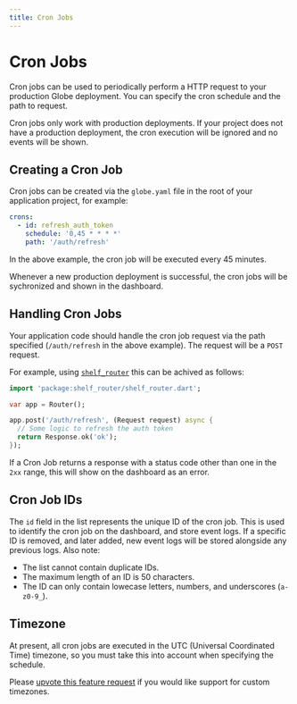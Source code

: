 ```yaml
---
title: Cron Jobs
---
```


# Cron Jobs

Cron jobs can be used to periodically perform a HTTP request to your production Globe deployment. You can specify the cron schedule and the path to request.

Cron jobs only work with production deployments. If your project does not have a production deployment, the cron execution will be ignored and no events will be shown.

## Creating a Cron Job

Cron jobs can be created via the `globe.yaml` file in the root of your application project, for example:

```yaml
crons:
  - id: refresh_auth_token
    schedule: '0,45 * * * *'
    path: '/auth/refresh'
```

In the above example, the cron job will be executed every 45 minutes.

Whenever a new production deployment is successful, the cron jobs will be sychronized and shown in the dashboard.

## Handling Cron Jobs

Your application code should handle the cron job request via the path specified (`/auth/refresh` in the above example). The request will be a `POST` request.

For example, using [`shelf_router`]() this can be achived as follows:

```dart
import 'package:shelf_router/shelf_router.dart';

var app = Router();

app.post('/auth/refresh', (Request request) async {
  // Some logic to refresh the auth token
  return Response.ok('ok');
});
```

If a Cron Job returns a response with a status code other than one in the `2xx` range, this will show on the dashboard as an error.

## Cron Job IDs

The `id` field in the list represents the unique ID of the cron job. This is used to identify the cron job on the dashboard, and store event logs.
If a specific ID is removed, and later added, new event logs will be stored alongside any previous logs. Also note:

- The list cannot contain duplicate IDs.
- The maximum length of an ID is 50 characters.
- The ID can only contain lowecase letters, numbers, and underscores (`a-z0-9_`).

## Timezone

At present, all cron jobs are executed in the UTC (Universal Coordinated Time) timezone, so you must take this into account when specifying the schedule.

Please [upvote this feature request](https://invertase.canny.io/globe/p/custom-cron-job-timezones) if you would like support for custom timezones.
